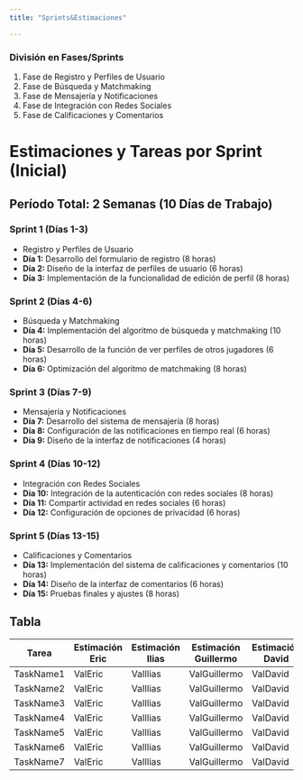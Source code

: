 ```yaml
---
title: "Sprints&Estimaciones"

---
```


### División en Fases/Sprints
1. Fase de Registro y Perfiles de Usuario
2. Fase de Búsqueda y Matchmaking
3. Fase de Mensajería y Notificaciones
4. Fase de Integración con Redes Sociales
5. Fase de Calificaciones y Comentarios


# Estimaciones y Tareas por Sprint (Inicial)

## Período Total: 2 Semanas (10 Días de Trabajo)

### Sprint 1 (Días 1-3) 
- Registro y Perfiles de Usuario
- **Día 1:** Desarrollo del formulario de registro (8 horas)
- **Día 2:** Diseño de la interfaz de perfiles de usuario (6 horas)
- **Día 3:** Implementación de la funcionalidad de edición de perfil (8 horas)

### Sprint 2 (Días 4-6) 
- Búsqueda y Matchmaking
- **Día 4:** Implementación del algoritmo de búsqueda y matchmaking (10 horas)
- **Día 5:** Desarrollo de la función de ver perfiles de otros jugadores (6 horas)
- **Día 6:** Optimización del algoritmo de matchmaking (8 horas)

### Sprint 3 (Días 7-9) 
- Mensajería y Notificaciones
- **Día 7:** Desarrollo del sistema de mensajería (8 horas)
- **Día 8:** Configuración de las notificaciones en tiempo real (6 horas)
- **Día 9:** Diseño de la interfaz de notificaciones (4 horas)

### Sprint 4 (Días 10-12) 
- Integración con Redes Sociales
- **Día 10:** Integración de la autenticación con redes sociales (8 horas)
- **Día 11:** Compartir actividad en redes sociales (6 horas)
- **Día 12:** Configuración de opciones de privacidad (6 horas)

### Sprint 5 (Días 13-15) 
- Calificaciones y Comentarios
- **Día 13:** Implementación del sistema de calificaciones y comentarios (10 horas)
- **Día 14:** Diseño de la interfaz de comentarios (6 horas)
- **Día 15:** Pruebas finales y ajustes (8 horas)



## Tabla

<div style="table-format-container">
  <table class="table-format">
    <thead>
      <tr>
        <th>Tarea</th>
        <th>Estimación Eric</th>
        <th>Estimación Ilias</th>
        <th>Estimación Guillermo</th>
        <th>Estimación David</th>
        <th>Estimación Grupo</th>
        <th>Horas Invertidas</th>
      </tr>
    </thead>
    <tbody>
      <tr>
        <td>TaskName1</td>
        <td>ValEric</td>
        <td>ValIlias</td>
        <td>ValGuillermo</td>
        <td>ValDavid</td>
        <td>ValGrupo</td>
        <td>FinalHours</td>
      </tr>
      <tr>
        <td>TaskName2</td>
        <td>ValEric</td>
        <td>ValIlias</td>
        <td>ValGuillermo</td>
        <td>ValDavid</td>
        <td>ValGrupo</td>
        <td>FinalHours</td>
      </tr>
      <tr>
        <td>TaskName3</td>
        <td>ValEric</td>
        <td>ValIlias</td>
        <td>ValGuillermo</td>
        <td>ValDavid</td>
        <td>ValGrupo</td>
        <td>FinalHours</td>
      </tr>
      <tr>
        <td>TaskName4</td>
        <td>ValEric</td>
        <td>ValIlias</td>
        <td>ValGuillermo</td>
        <td>ValDavid</td>
        <td>ValGrupo</td>
        <td>FinalHours</td>
      </tr>
      <tr>
        <td>TaskName5</td>
        <td>ValEric</td>
        <td>ValIlias</td>
        <td>ValGuillermo</td>
        <td>ValDavid</td>
        <td>ValGrupo</td>
        <td>FinalHours</td>
      </tr>
      <tr>
        <td>TaskName6</td>
        <td>ValEric</td>
        <td>ValIlias</td>
        <td>ValGuillermo</td>
        <td>ValDavid</td>
        <td>ValGrupo</td>
        <td>FinalHours</td>
      </tr>
      <tr>
        <td>TaskName7</td>
        <td>ValEric</td>
        <td>ValIlias</td>
        <td>ValGuillermo</td>
        <td>ValDavid</td>
        <td>ValGrupo</td>
        <td>FinalHours</td>
      </tr>
      <!-- Agrega más filas según sea necesario -->
    </tbody>
  </table>
</div>
